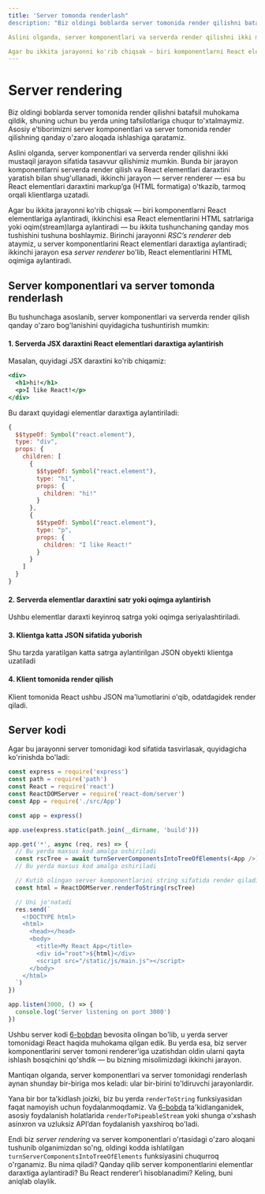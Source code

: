 ```yaml
---
title: 'Server tomonda renderlash"
description: "Biz oldingi boblarda server tomonida render qilishni batafsil muhokama qildik, shuning uchun bu yerda uning tafsilotlariga chuqur to'xtalmaymiz. Asosiy e’tiborimizni server komponentlari va server tomonida render qilishning qanday o'zaro aloqada ishlashiga qaratamiz.

Aslini olganda, server komponentlari va serverda render qilishni ikki mustaqil jarayon sifatida tasavvur qilishimiz mumkin. Bunda bir jarayon komponentlarni serverda render qilish va React elementlari daraxtini yaratish bilan shug'ullanadi, ikkinchi jarayon — server renderer — esa bu React elementlari daraxtini markup’ga (HTML formatiga) o'tkazib, tarmoq orqali klientlarga uzatadi.

Agar bu ikkita jarayonni ko'rib chiqsak — biri komponentlarni React elementlariga aylantiradi, ikkinchisi esa React elementlarini HTML satrlariga yoki oqim(stream)larga aylantiradi — bu ikkita tushunchaning qanday mos tushishini tushuna boshlaymiz. Birinchi jarayonni _RSC’s renderer_ deb ataymiz, u server komponentlarini React elementlari daraxtiga aylantiradi; ikkinchi jarayon esa _server renderer_ bo'lib, React elementlarini HTML oqimiga aylantiradi."
---
```


# Server rendering

Biz oldingi boblarda server tomonida render qilishni batafsil muhokama qildik, shuning uchun bu yerda uning tafsilotlariga chuqur to'xtalmaymiz. Asosiy e’tiborimizni server komponentlari va server tomonida render qilishning qanday o'zaro aloqada ishlashiga qaratamiz.

Aslini olganda, server komponentlari va serverda render qilishni ikki mustaqil jarayon sifatida tasavvur qilishimiz mumkin. Bunda bir jarayon komponentlarni serverda render qilish va React elementlari daraxtini yaratish bilan shug'ullanadi, ikkinchi jarayon — server renderer — esa bu React elementlari daraxtini markup’ga (HTML formatiga) o'tkazib, tarmoq orqali klientlarga uzatadi.

Agar bu ikkita jarayonni ko'rib chiqsak — biri komponentlarni React elementlariga aylantiradi, ikkinchisi esa React elementlarini HTML satrlariga yoki oqim(stream)larga aylantiradi — bu ikkita tushunchaning qanday mos tushishini tushuna boshlaymiz. Birinchi jarayonni _RSC’s renderer_ deb ataymiz, u server komponentlarini React elementlari daraxtiga aylantiradi; ikkinchi jarayon esa _server renderer_ bo'lib, React elementlarini HTML oqimiga aylantiradi.

## Server komponentlari va server tomonda renderlash

Bu tushunchaga asoslanib, server komponentlari va serverda render qilish qanday o'zaro bog'lanishini quyidagicha tushuntirish mumkin:

#### 1. Serverda JSX daraxtini React elementlari daraxtiga aylantirish

Masalan, quyidagi JSX daraxtini ko'rib chiqamiz:

```jsx copy
<div>
  <h1>hi!</h1>
  <p>I like React!</p>
</div>
```

Bu daraxt quyidagi elementlar daraxtiga aylantiriladi:

```js copy
{
  $$typeOf: Symbol("react.element"),
  type: "div",
  props: {
    children: [
      {
        $$typeOf: Symbol("react.element"),
        type: "h1",
        props: {
          children: "hi!"
        }
      },
      {
        $$typeOf: Symbol("react.element"),
        type: "p",
        props: {
          children: "I like React!"
        }
      }
    ]
  }
}
```

#### 2. Serverda elementlar daraxtini satr yoki oqimga aylantirish

Ushbu elementlar daraxti keyinroq satrga yoki oqimga seriyalashtiriladi.

#### 3. Klientga katta JSON sifatida yuborish

Shu tarzda yaratilgan katta satrga aylantirilgan JSON obyekti klientga uzatiladi

#### 4. Klient tomonida render qilish

Klient tomonida React ushbu JSON ma'lumotlarini o'qib, odatdagidek render qiladi.

## Server kodi

Agar bu jarayonni server tomonidagi kod sifatida tasvirlasak, quyidagicha ko'rinishda bo'ladi:

```js copy filename="server.js"
const express = require('express')
const path = require('path')
const React = require('react')
const ReactDOMServer = require('react-dom/server')
const App = require('./src/App')

const app = express()

app.use(express.static(path.join(__dirname, 'build')))

app.get('*', async (req, res) => {
  // Bu yerda maxsus kod amalga oshiriladi
  const rscTree = await turnServerComponentsIntoTreeOfElements(<App />)
  // Bu yerda maxsus kod amalga oshiriladi

  // Kutib olingan server komponentlarini string sifatida render qiladi
  const html = ReactDOMServer.renderToString(rscTree)

  // Uni jo'natadi
  res.send(`
    <!DOCTYPE html>
    <html>
      <head></head>
      <body>
        <title>My React App</title>
        <div id="root">${html}</div>
        <script src="/static/js/main.js"></script>
      </body>
    </html>
  `)
})

app.listen(3000, () => {
  console.log('Server listening on port 3000')
})
```

Ushbu server kodi [6-bobdan](/books/react/server-side-react) bevosita olingan bo'lib, u yerda server tomonidagi React haqida muhokama qilgan edik. Bu yerda esa, biz server komponentlarini server tomoni renderer'iga uzatishdan oldin ularni qayta ishlash bosqichini qo'shdik — bu bizning misolimizdagi ikkinchi jarayon.

Mantiqan olganda, server komponentlari va server tomonidagi renderlash aynan shunday bir-biriga mos keladi: ular bir-birini to'ldiruvchi jarayonlardir.

Yana bir bor ta'kidlash joizki, biz bu yerda `renderToString` funksiyasidan faqat namoyish uchun foydalanmoqdamiz. Va [6-bobda](/books/react/server-side-react) ta'kidlanganidek, asosiy foydalanish holatlarida `renderToPipeableStream` yoki shunga o'xshash asinxron va uzluksiz API’dan foydalanish yaxshiroq bo'ladi.

Endi biz _server rendering_ va server komponentlari o'rtasidagi o'zaro aloqani tushunib olganimizdan so'ng, oldingi kodda ishlatilgan `turnServerComponentsIntoTreeOfElements` funksiyasini chuqurroq o'rganamiz. Bu nima qiladi? Qanday qilib server komponentlarini elementlar daraxtiga aylantiradi? Bu React renderer’i hisoblanadimi? Keling, buni aniqlab olaylik.
